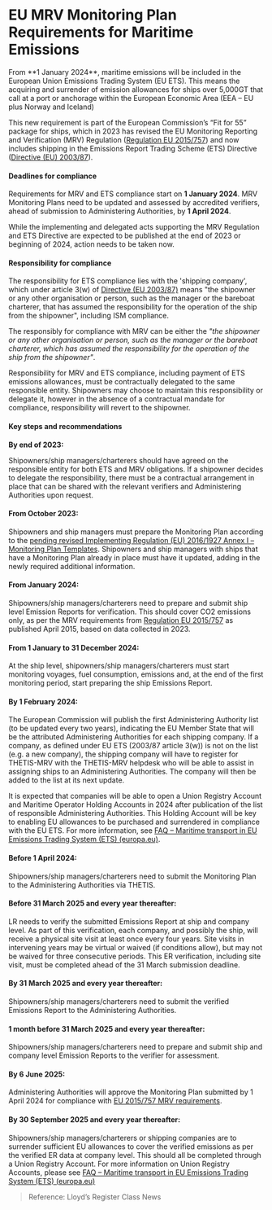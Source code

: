 # EU MRV Monitoring Plan Requirements for Maritime Emissions

<div data-type='wrapper'>
From **1 January 2024**, maritime emissions will be included in the European Union Emissions Trading System (EU ETS). This means the acquiring and surrender of emission allowances for ships over 5,000GT that call at a port or anchorage within the European Economic Area (EEA – EU plus Norway and Iceland)

This new requirement is part of the European Commission’s “Fit for 55” package for ships, which in 2023 has revised the EU Monitoring Reporting and Verification (MRV) Regulation ([Regulation EU 2015/757](https://eur-lex.europa.eu/legal-content/EN/TXT/?uri=uriserv:OJ.L_.2015.123.01.0055.01.ENG)) and now includes shipping in the Emissions Report Trading Scheme (ETS) Directive ([Directive (EU) 2003/87](https://eur-lex.europa.eu/legal-content/EN/TXT/?uri=CELEX%3A32003L0087)).

#### **Deadlines for compliance**

Requirements for MRV and ETS compliance start on **1 January 2024**. MRV Monitoring Plans need to be updated and assessed by accredited verifiers, ahead of submission to Administering Authorities, by **1 April 2024**.

While the implementing and delegated acts supporting the MRV Regulation and ETS Directive are expected to be published at the end of 2023 or beginning of 2024, action needs to be taken now.

#### **Responsibility for compliance**

The responsibility for ETS compliance lies with the 'shipping company', which under article 3(w) of [Directive (EU 2003/87)](https://eur03.safelinks.protection.outlook.com/?url=https%3A%2F%2Feur-lex.europa.eu%2Flegal-content%2FEN%2FTXT%2F%3Furi%3DCELEX%253A02003L0087-20230605&data=05%7C01%7Crichard.bennett%40lr.org%7Cee94462e65894ed13af608dbdaf7563d%7C4a3454a08cf44a9cb1c06ce4d1495f82%7C0%7C0%7C638344528092150044%7CUnknown%7CTWFpbGZsb3d8eyJWIjoiMC4wLjAwMDAiLCJQIjoiV2luMzIiLCJBTiI6Ik1haWwiLCJXVCI6Mn0%3D%7C3000%7C%7C%7C&sdata=uUwtk0RJN1X8P6Sl%2F%2FdwnKHu%2FpAE9ngc7CWkMw1EmRM%3D&reserved=0) means "the shipowner or any other organisation or person, such as the manager or the bareboat charterer, that has assumed the responsibility for the operation of the ship from the shipowner", including ISM compliance.

The responsibly for compliance with MRV can be either the *"the shipowner or any other organisation or person, such as the manager or the bareboat charterer, which has assumed the responsibility for the operation of the ship from the shipowner"*.

Responsibility for MRV and ETS compliance, including payment of ETS emissions allowances, must be contractually delegated to the same responsible entity. Shipowners may choose to maintain this responsibility or delegate it, however in the absence of a contractual mandate for compliance, responsibility will revert to the shipowner.

#### Key steps and recommendations

**By end of 2023:**

Shipowners/ship managers/charterers should have agreed on the responsible entity for both ETS and MRV obligations. If a shipowner decides to delegate the responsibility, there must be a contractual arrangement in place that can be shared with the relevant verifiers and Administering Authorities upon request.  

#### **From October 2023:**

Shipowners and ship managers must prepare the Monitoring Plan according to the [pending revised Implementing Regulation (EU) 2016/1927 Annex I – Monitoring Plan Templates](https://ec.europa.eu/info/law/better-regulation/have-your-say/initiatives/13864-Shipping-emissions-templates-for-monitoring-plans-reports-other-documents_en). Shipowners and ship managers with ships that have a Monitoring Plan already in place must have it updated, adding in the newly required additional information.

#### **From January 2024:**

Shipowners/ship managers/charterers need to prepare and submit ship level Emission Reports  for verification. This should cover CO2 emissions only, as per the MRV requirements from [Regulation EU 2015/757](https://eur-lex.europa.eu/legal-content/EN/TXT/?uri=CELEX%3A32015R0757) as published April 2015, based on data collected in 2023.

#### **From 1 January to 31 December 2024:**

At the ship level, shipowners/ship managers/charterers must start monitoring voyages, fuel consumption, emissions and, at the end of the first monitoring period, start preparing the ship Emissions Report.

#### **By 1 February 2024:**

The European Commission will publish the first Administering Authority list (to be updated every two years), indicating the EU Member State that will be the attributed Administering Authorities for each shipping company. If a company, as defined under EU ETS (2003/87 article 3(w)) is not on the list (e.g. a new company), the shipping company will have to register for THETIS-MRV with the THETIS-MRV helpdesk who will be able to assist in assigning ships to an Administering Authorities. The company will then be added to the list at its next update.

It is expected that companies will be able to open a Union Registry Account and Maritime Operator Holding Accounts in 2024 after publication of the list of responsible Administering Authorities. This Holding Account will be key to enabling EU allowances to be purchased and surrendered in compliance with the EU ETS. For more information, see [FAQ – Maritime transport in EU Emissions Trading System (ETS) (europa.eu)](https://climate.ec.europa.eu/eu-action/transport/reducing-emissions-shipping-sector/faq-maritime-transport-eu-emissions-trading-system-ets_en).

#### **Before 1 April 2024:**

Shipowners/ship managers/charterers need to submit the Monitoring Plan  to the Administering Authorities via THETIS.

#### **Before 31 March 2025 and every year thereafter:**

LR needs to verify the submitted Emissions Report at ship and company level. As part of this verification, each company, and possibly the ship, will receive a physical site visit at least once every four years. Site visits in intervening years may be virtual or waived (if conditions allow), but may not be waived for three consecutive periods. This ER verification, including site visit, must be completed ahead of the 31 March submission deadline.

#### **By 31 March 2025 and every year thereafter:**

Shipowners/ship managers/charterers need to submit the verified Emissions Report to the Administering Authorities.

#### **1 month before 31 March 2025 and every year thereafter:**

Shipowners/ship managers/charterers need to prepare and submit ship and company level Emission Reports to the verifier for assessment.

#### **By 6 June 2025:**

Administering Authorities will approve the Monitoring Plan submitted by 1 April 2024 for compliance with [EU 2015/757 MRV requirements](https://eur-lex.europa.eu/legal-content/EN/TXT/?uri=uriserv:OJ.L_.2015.123.01.0055.01.ENG).
 
#### **By 30 September 2025 and every year thereafter:**

Shipowners/ship managers/charterers or shipping companies are to surrender sufficient EU allowances to cover the verified emissions as per the verified ER data at company level. This should all be completed through a Union Registry Account. For more information on Union Registry Accounts, please see [FAQ – Maritime transport in EU Emissions Trading System (ETS) (europa.eu)](https://climate.ec.europa.eu/eu-action/transport/reducing-emissions-shipping-sector/faq-maritime-transport-eu-emissions-trading-system-ets_en)

> Reference: Lloyd’s Register Class News
</div>